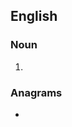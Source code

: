 ==English==

===Noun===
{{head|en|noun plural form}}

# {{plural of|lanthanide|lang=en}}

===Anagrams===
* {{anagrams|en|Stendhalian}}
